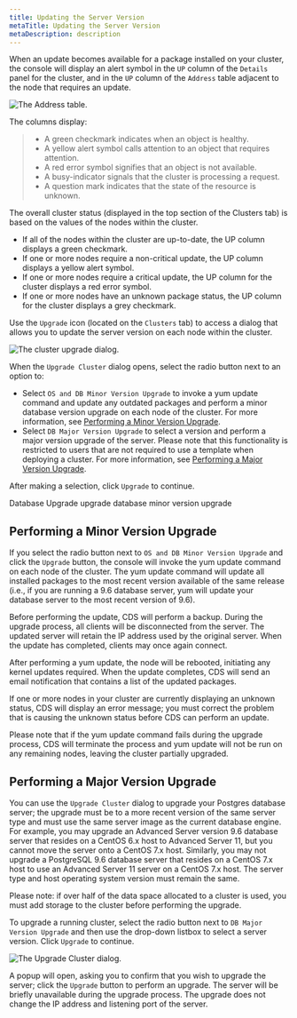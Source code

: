 ```yaml
---
title: Updating the Server Version
metaTitle: Updating the Server Version
metaDescription: description
---
```


When an update becomes available for a package installed on your
cluster, the console will display an alert symbol in the `UP` column of
the `Details` panel for the cluster, and in the `UP` column of the
`Address` table adjacent to the node that requires an update.

![*The Address table.*](images/cds_up1.png)

The columns display:

>   - A green checkmark indicates when an object is healthy.
>   - A yellow alert symbol calls attention to an object that requires
>     attention.
>   - A red error symbol signifies that an object is not available.
>   - A busy-indicator signals that the cluster is processing a request.
>   - A question mark indicates that the state of the resource is
>     unknown.

The overall cluster status (displayed in the top section of the Clusters
tab) is based on the values of the nodes within the cluster.

  - If all of the nodes within the cluster are up-to-date, the UP column
    displays a green checkmark.
  - If one or more nodes require a non-critical update, the UP column
    displays a yellow alert symbol.
  - If one or more nodes require a critical update, the UP column for
    the cluster displays a red error symbol.
  - If one or more nodes have an unknown package status, the UP column
    for the cluster displays a grey checkmark.

Use the `Upgrade` icon (located on the `Clusters` tab) to access a
dialog that allows you to update the server version on each node within
the cluster.

![*The cluster upgrade dialog.*](images/cds_upgrade_cluster1.png)

When the `Upgrade Cluster` dialog opens, select the radio button next to
an option to:

  - Select `OS and DB Minor Version Upgrade` to invoke a yum update
    command and update any outdated packages and perform a minor
    database version upgrade on each node of the cluster. For more
    information, see [Performing a Minor Version
    Upgrade](#performing-a-minor-version-upgrade).
  - Select `DB Major Version Upgrade` to select a version and perform a
    major version upgrade of the server. Please note that this
    functionality is restricted to users that are not required to use a
    template when deploying a cluster. For more information, see
    [Performing a Major Version
    Upgrade](#performing-a-major-version-upgrade).

After making a selection, click `Upgrade` to continue.

<div class="index">

Database Upgrade upgrade database minor version upgrade

</div>

## Performing a Minor Version Upgrade

If you select the radio button next to `OS and DB Minor Version Upgrade`
and click the `Upgrade` button, the console will invoke the yum update
command on each node of the cluster. The yum update command will update
all installed packages to the most recent version available of the same
release (i.e., if you are running a 9.6 database server, yum will update
your database server to the most recent version of 9.6).

Before performing the update, CDS will perform a backup. During the
upgrade process, all clients will be disconnected from the server. The
updated server will retain the IP address used by the original server.
When the update has completed, clients may once again connect.

After performing a yum update, the node will be rebooted, initiating any
kernel updates required. When the update completes, CDS will send an
email notification that contains a list of the updated packages.

If one or more nodes in your cluster are currently displaying an unknown
status, CDS will display an error message; you must correct the problem
that is causing the unknown status before CDS can perform an update.

Please note that if the yum update command fails during the upgrade
process, CDS will terminate the process and yum update will not be run
on any remaining nodes, leaving the cluster partially upgraded.

## Performing a Major Version Upgrade

You can use the `Upgrade Cluster` dialog to upgrade your Postgres
database server; the upgrade must be to a more recent version of the
same server type and must use the same server image as the current
database engine. For example, you may upgrade an Advanced Server version
9.6 database server that resides on a CentOS 6.x host to Advanced Server
11, but you cannot move the server onto a CentOS 7.x host. Similarly,
you may not upgrade a PostgreSQL 9.6 database server that resides on a
CentOS 7.x host to use an Advanced Server 11 server on a CentOS 7.x
host. The server type and host operating system version must remain the
same.

Please note: if over half of the data space allocated to a cluster is
used, you must add storage to the cluster before performing the upgrade.

To upgrade a running cluster, select the radio button next to `DB Major
Version Upgrade` and then use the drop-down listbox to select a server
version. Click `Upgrade` to continue.

![*The Upgrade Cluster dialog.*](images/cds_major_upgrade.png)

A popup will open, asking you to confirm that you wish to upgrade the
server; click the `Upgrade` button to perform an upgrade. The server
will be briefly unavailable during the upgrade process. The upgrade does
not change the IP address and listening port of the server.
